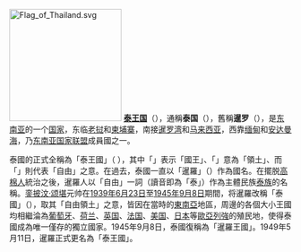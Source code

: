 [[File:Flag_of_Thailand.svg|200px]]
'''[[泰國|泰王国]]'''（{{lang-th|ราชอาณาจักรไทย}}），通稱'''泰国'''（{{lang-th|ประเทศไทย}}），舊稱'''暹罗'''（{{lang-th|สยาม}}），是[[东南亚|东南亚]]的一个[[国家|国家]]，东临[[老挝|老挝]]和[[柬埔寨|柬埔寨]]，南接[[暹罗湾|暹罗湾]]和[[马来西亚|马来西亚]]，西靠[[缅甸|缅甸]]和[[安达曼海|安达曼海]]，乃[[东南亚国家联盟|东南亚国家联盟]]成員國之一。

泰國的正式全稱為「泰王國」（{{Thai|t=ราชอาณาจักรไทย|r=Ratcha Anachak Thai}} {{Audio|Th-pratheidthai raachaanaajakthai.ogg|/râːt.tɕʰā ʔāːnāːtɕàk tʰāj/}}），其中「{{lang|th|ราช}}」表示「國王」、「{{lang|th|อาณาจักร}}」意為「領土」、而「{{lang|th|ไทย}}」則代表「自由」之意。在過去，泰國一直以「暹羅」（{{Thai|t=สยาม|r=Sayam}}）作為國名。在擺脱[[高棉人|高棉人]]統治之後，暹羅人以「自由」一詞（讀音即為「泰」）作為主體民族[[泰族|泰族]]的名稱。[[銮披汶·颂堪|銮披汶·颂堪]]元帅在[[1939年|1939年]][[6月23日|6月23日]]至[[1945年|1945年]][[9月8日|9月8日]]期間，将暹羅改稱「泰國」（{{Thai|t=ประเทศไทย|r=Prathet Thai}}），取其「自由領土」之意，皆因在當時的[[東南亞|東南亞]]地區，周邊的各個大小王國均相繼淪為[[葡萄牙|葡萄牙]]、[[荷兰|荷兰]]、[[英国|英国]]、[[法国|法国]]、[[美国|美国]]、[[日本|日本]]等[[歐洲|歐]][[亞洲|亞]][[列強|列強]]的殖民地，使得泰國成為唯一僅存的獨立國家。1945年9月8日，泰國復稱為「暹羅王國」。1949年5月11日，暹羅正式更名為「泰王國」。